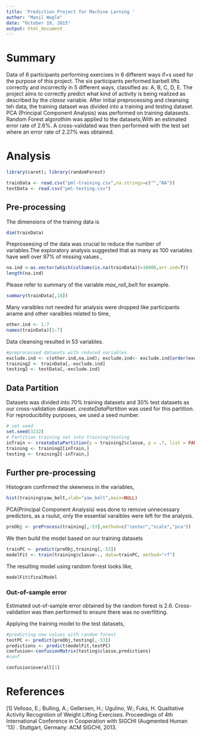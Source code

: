 ```yaml
---
title: 'Prediction Project for Machine Larning '
author: "Manil Wagle"
date: "October 19, 2015"
output: html_document
---
```

# Summary
Data of 6 participants performing exercises in 6 different ways if=s used for the purpose of this project. The six participants performed barbell lifts correctly and incorrectly in 5 different ways, classified as: A, B, C, D, E. The project aims to correctly predict what kind of activity is being realized as described by the *classe* variable. After initial preprocessing and cleansing teh data, the training dataset was divided into a training and testing dataset. PCA (Principal Component Analysis) was performed on training datasests. Random Forest algorothim was applied to the datasets,With an estimated error rate of $2.6$%. A cross-validated was then performed with the test set where  an error rate of $2.27$% was obtained.

# Analysis

```r
library(caret); library(randomForest)
```


```r
trainData <- read.csv("pml-training.csv",na.strings=c("","NA"))
testData <- read.csv("pml-testing.csv")
```


## Pre-processing

The dimensions of the training data is
```r
dim(trainData)
```

Preproseesing of the data was crucial to reduce the number of variables.The exploratory analysis suggested that   as many as $100$ variables have well over $97$% of missing values ,

```r
na.ind <-as.vector(which(colSums(is.na(trainData))>10000,arr.ind=T))
length(na.ind)
```


Please refer to summary of the variable *max_roll_belt* for example.
```r
summary(trainData[,18])
```

Many varaibles not needed for analysis were dropped like participants aname and other varaibles related to time,

```r
other.ind <- 1:7
names(trainData)[1:7]
```

Data cleansing resulted in 53 variables.

```r
#preprocessed datasets with reduced variables
exclude.ind <- c(other.ind,na.ind); exclude.ind<- exclude.ind[order(exclude.ind)]
training2 <- trainData[,-exclude.ind]
testing2 <- testData[,-exclude.ind]
```

## Data Partition
Datasets was divided into 70% training datasets and 30% test datasets as our cross-validation dataset. *createDataPartition* was used for this partition.
For reproducibility purposes, we used a seed number.

```r
# set seed
set.seed(3232)
# Partition training set into training/testing
inTrain <- createDataPartition(y = training2$classe, p = .7, list = FALSE)
training <- training2[inTrain,]
testing <- training2[-inTrain,]
```

## Further pre-processing

Histogram confirmed the skewness in the variables,
```r
hist(training$yaw_belt,xlab="yaw_belt",main=NULL)
```

PCA(Principal Component Analysis) was done to remove unnecessary predictors, as a rsulut, only the essential varaibles were left for the analysis.

```r
preObj <- preProcess(training[,-53],method=c("center","scale","pca"))
```

We then build the model based on our training datasets
```r
trainPC <- predict(preObj,training[,-53])
modelFit <- train(training$classe~., data=trainPC, method="rf")
```


The resulting model using random forest looks like,
```r
modelFit$finalModel
```

### Out-of-sample error


Estimated out-of-sample error obtained by the random forest is 2.6. 
Cross-validation was then performed to ensure there was no overfitting.


Applying the training model to the test datasets,
```r
#predicting new values with random forest
testPC <- predict(preObj,testing[,-53])
predictions <- predict(modelFit,testPC)
confusion<-confusionMatrix(testing$classe,predictions)
#conf
```


```r
confusion$overall[1]
```


# References
[1] Velloso, E.; Bulling, A.; Gellersen, H.; Ugulino, W.; Fuks, H. Qualitative Activity Recognition of Weight Lifting Exercises. Proceedings of 4th International Conference in Cooperation with SIGCHI (Augmented Human '13) . Stuttgart, Germany: ACM SIGCHI, 2013.
